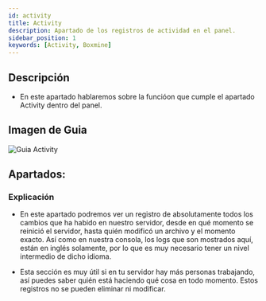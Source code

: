 ```yaml
---
id: activity
title: Activity
description: Apartado de los registros de actividad en el panel.
sidebar_position: 1
keywords: [Activity, Boxmine]
---
```


## Descripción

- En este apartado hablaremos sobre la funcióon que cumple el apartado Activity dentro del panel.

## Imagen de Guia

<img src='/img/panel/activity.jpg' alt='Guia Activity' />

## Apartados:

### Explicación

- En este apartado podremos ver un registro de absolutamente todos los cambios que ha habido en nuestro servidor, desde en qué momento se reinició el servidor, hasta quién modificó un archivo y el momento exacto. Así como en nuestra consola, los logs que son mostrados aquí, están en inglés solamente, por lo que es muy necesario tener un nivel intermedio de dicho idioma.

- Esta sección es muy útil si en tu servidor hay más personas trabajando, así puedes saber quién está haciendo qué cosa en todo momento. Estos registros no se pueden eliminar ni modificar.
